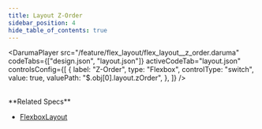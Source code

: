 ```yaml
---
title: Layout Z-Order
sidebar_position: 4
hide_table_of_contents: true
---
```


<DarumaPlayer
  src="/feature/flex_layout/flex_layout__z_order.daruma"
  codeTabs={["design.json", "layout.json"]}
  activeCodeTab="layout.json"
  controlsConfig={[
    {
      label: "Z-Order",
      type: "Flexbox",
      controlType: "switch",
      value: true,
      valuePath: "$.obj[0].layout.zOrder",
    },
  ]}
/>

<br />
**Related Specs**

- [FlexboxLayout](/specs/layout/flexbox-layout#zorder)
